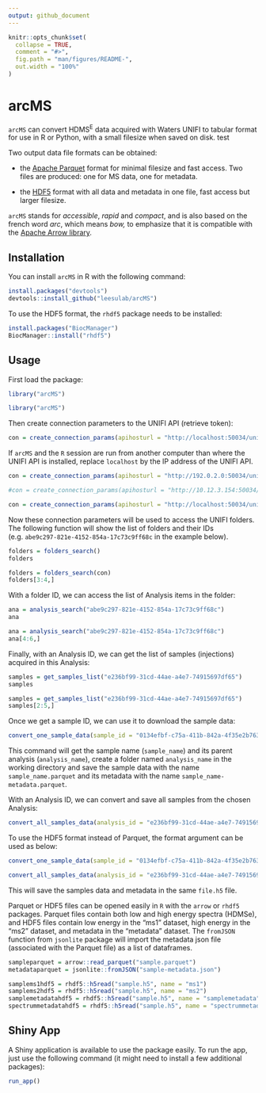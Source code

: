 ```yaml
---
output: github_document
---
```


```r
knitr::opts_chunk$set(
  collapse = TRUE,
  comment = "#>",
  fig.path = "man/figures/README-",
  out.width = "100%"
)
```

# arcMS

<!-- badges: start -->

<!-- badges: end -->

`arcMS` can convert HDMS<sup>E</sup> data acquired with Waters UNIFI to tabular format for use in R or Python, with a small filesize when saved on disk. test

Two output data file formats can be obtained:

-   the [Apache Parquet](https://parquet.apache.org/) format for minimal filesize and fast access. Two files are produced: one for MS data, one for metadata.

-   the [HDF5](https://www.hdfgroup.org/solutions/hdf5/) format with all data and metadata in one file, fast access but larger filesize.

`arcMS` stands for *accessible*, *rapid* and *compact*, and is also based on the french word *arc*, which means *bow,* to emphasize that it is compatible with the [Apache Arrow library](https://arrow.apache.org/).

## Installation

You can install `arcMS` in R with the following command:

```r
install.packages("devtools")
devtools::install_github("leesulab/arcMS")
```

To use the HDF5 format, the `rhdf5` package needs to be installed:

```r
install.packages("BiocManager")
BiocManager::install("rhdf5")
```

## Usage

First load the package:

```r
library("arcMS")
```

```r
library("arcMS")
```

Then create connection parameters to the UNIFI API (retrieve token):

```r
con = create_connection_params(apihosturl = "http://localhost:50034/unifi/v1", identityurl = "http://localhost:50333/identity/connect/token")
```

If `arcMS` and the `R` session are run from another computer than where the UNIFI API is installed, replace `localhost` by the IP address of the UNIFI API.

```r
con = create_connection_params(apihosturl = "http://192.0.2.0:50034/unifi/v1", identityurl = "http://192.0.2.0:50333/identity/connect/token")
```

```r
#con = create_connection_params(apihosturl = "http://10.12.3.154:50034/unifi/v1", identityurl = "http://10.12.3.154:50333/identity/connect/token" )

con = create_connection_params(apihosturl = "http://localhost:50034/unifi/v1", identityurl = "http://localhost:50333/identity/connect/token")
```

Now these connection parameters will be used to access the UNIFI folders. The following function will show the list of folders and their IDs (e.g. `abe9c297-821e-4152-854a-17c73c9ff68c` in the example below).

```r
folders = folders_search()
folders
```

```r
folders = folders_search(con)
folders[3:4,]
```

With a folder ID, we can access the list of Analysis items in the folder:

```r
ana = analysis_search("abe9c297-821e-4152-854a-17c73c9ff68c")
ana
```

```r
ana = analysis_search("abe9c297-821e-4152-854a-17c73c9ff68c")
ana[4:6,]
```

Finally, with an Analysis ID, we can get the list of samples (injections) acquired in this Analysis:

```r
samples = get_samples_list("e236bf99-31cd-44ae-a4e7-74915697df65")
samples
```

```r
samples = get_samples_list("e236bf99-31cd-44ae-a4e7-74915697df65")
samples[2:5,]
```

Once we get a sample ID, we can use it to download the sample data:

```r
convert_one_sample_data(sample_id = "0134efbf-c75a-411b-842a-4f35e2b76347")
```

This command will get the sample name (`sample_name`) and its parent analysis (`analysis_name`), create a folder named `analysis_name` in the working directory and save the sample data with the name `sample_name.parquet` and its metadata with the name `sample_name-metadata.parquet`.

With an Analysis ID, we can convert and save all samples from the chosen Analysis:

```r
convert_all_samples_data(analysis_id = "e236bf99-31cd-44ae-a4e7-74915697df65")
```

To use the HDF5 format instead of Parquet, the format argument can be used as below:

```r
convert_one_sample_data(sample_id = "0134efbf-c75a-411b-842a-4f35e2b76347", format = "hdf5")

convert_all_samples_data(analysis_id = "e236bf99-31cd-44ae-a4e7-74915697df65", format = "hdf5")
```

This will save the samples data and metadata in the same `file.h5` file.

Parquet or HDF5 files can be opened easily in `R` with the `arrow` or `rhdf5` packages. Parquet files contain both low and high energy spectra (HDMSe), and HDF5 files contain low energy in the "ms1" dataset, high energy in the "ms2" dataset, and metadata in the "metadata" dataset. The `fromJSON` function from `jsonlite` package will import the metadata json file (associated with the Parquet file) as a list of dataframes.

```r
sampleparquet = arrow::read_parquet("sample.parquet")
metadataparquet = jsonlite::fromJSON("sample-metadata.json")

samplems1hdf5 = rhdf5::h5read("sample.h5", name = "ms1")
samplems2hdf5 = rhdf5::h5read("sample.h5", name = "ms2")
samplemetadatahdf5 = rhdf5::h5read("sample.h5", name = "samplemetadata")
spectrummetadatahdf5 = rhdf5::h5read("sample.h5", name = "spectrummetadata")
```

## Shiny App

A Shiny application is available to use the package easily. To run the app, just use the following command (it might need to install a few additional packages):

```r
run_app()
```
